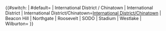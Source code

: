 {{#switch:{{{station}}}
| #default=[[{{{station}}}车站|{{{station}}}]]
| International District / Chinatown
| International District
| International District/Chinatown=[[International District/Chinatown station|International District/Chinatown]]
| Beacon Hill
| Northgate
| Roosevelt
| SODO
| Stadium
| Westlake
| Wilburton=[[{{{station}}} station (Sound Transit)|{{{station}}}]]
}}<noinclude>[[Category:西雅图轻轨模板|{{PAGENAME}}]]</noinclude>
